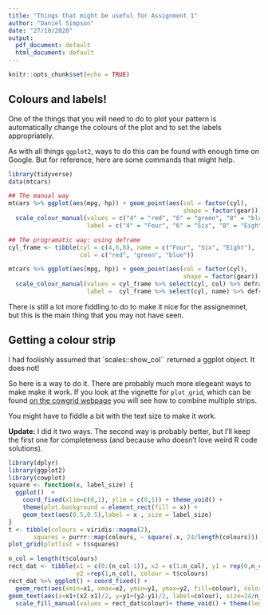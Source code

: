 ```yaml
---
title: "Things that might be useful for Assignment 1"
author: "Daniel Simpson"
date: "27/10/2020"
output:
  pdf_document: default
  html_document: default
---
```


```r
knitr::opts_chunk$set(echo = TRUE)
```

## Colours and labels!

One of the things that you will need to do to plot your pattern is automatically
change the colours of the plot and to set the labels appropriately.

As with all things `ggplot2`, ways to do this can be found with enough time on
Google. But for reference, here are some commands that might help.

```r
library(tidyverse)
data(mtcars)

## The manual way
mtcars %>% ggplot(aes(mpg, hp)) + geom_point(aes(col = factor(cyl),
                                                 shape = factor(gear))) +
  scale_colour_manual(values = c("4" = "red", "6" = "green", "8" = "blue"),
                      label = c("4" = "Four", "6" = "Six", "8" = "Eight"))

## The programatic way: using deframe
cyl_frame <- tibble(cyl = c(4,6,8), name = c("Four", "Six", "Eight"), 
                    col = c("red", "green", "blue"))

mtcars %>% ggplot(aes(mpg, hp)) + geom_point(aes(col = factor(cyl), 
                                                 shape = factor(gear))) +
  scale_colour_manual(values = cyl_frame %>% select(cyl, col) %>% deframe,
                      label =  cyl_frame %>% select(cyl, name) %>% deframe)

```

There is still a lot more fiddling to do to make it nice for the assignemnet,
but this is the main thing that you may not have seen.

## Getting a colour strip

I had foolishly assumed that `scales::show_col`` returned a ggplot object.
It does not!

So here is a way to do it.  There are probably much more elegeant ways to make
make it work. If you look at the vignette for `plot_grid`, which can be found
[on the cowgrid webpage](https://wilkelab.org/cowplot/articles/plot_grid.html)
you will see how to combine multiple strips.

You might have to fiddle a bit with the text size to make it work.

**Update:** I did it two ways. The second way is probably better, but I'll keep the 
first one for completeness (and because who doesn't love weird R code solutions).

```r
library(dplyr)
library(ggplot2)
library(cowplot)
square <- function(x, label_size) { 
  ggplot()  + 
    coord_fixed(xlim=c(0,1), ylim = c(0,1)) + theme_void() + 
    theme(plot.background = element_rect(fill = x)) + 
    geom_text(aes(0.5,0.5),label = x , size = label_size)
}
t <- tibble(colours = viridis::magma(2),
       squares = purrr::map(colours, ~ square(.x, 24/length(colours))))
plot_grid(plotlist = t$squares)
```

```r
n_col = length(t$colours)
rect_dat <- tibble(x1 = c(0:(n_col-1)), x2 = c(1:n_col), y1 = rep(0,n_col),
                   y2 =rep(1,n_col), colour = t$colours)
rect_dat %>% ggplot() + coord_fixed() + 
  geom_rect(aes(xmin=x1, xmax=x2, ymin=y1, ymax=y2, fill=colour), color="black") +
geom_text(aes(x=x1+(x2-x1)/2, y=y1+(y2-y1)/2, label=colour), size=24/n_col) + 
  scale_fill_manual(values = rect_dat$colour)+ theme_void() + theme(legend.position = "none") 
                   
```
